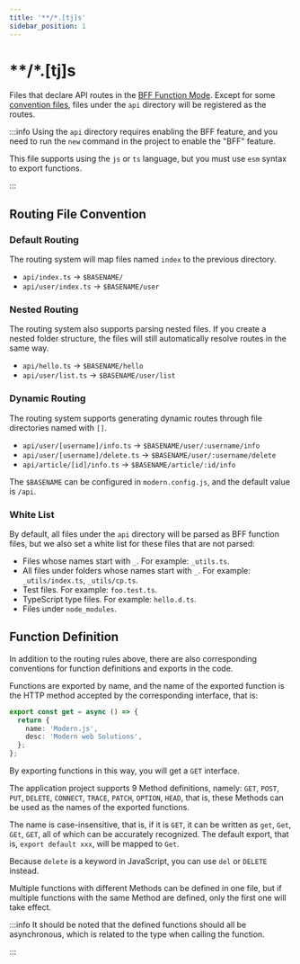 ```yaml
---
title: '**/*.[tj]s'
sidebar_position: 1
---
```

# **/*.[tj]s

Files that declare API routes in the [BFF Function Mode](/guides/advanced-features/bff/type.html#function-mode). Except for some [convention files](/apis/app/hooks/api/api#white-list), files under the `api` directory will be registered as the routes.

:::info
Using the `api` directory requires enabling the BFF feature, and you need to run the `new` command in the project to enable the "BFF" feature.

This file supports using the `js` or `ts` language, but you must use `esm` syntax to export functions.

:::

## Routing File Convention

### Default Routing

The routing system will map files named `index` to the previous directory.

- `api/index.ts` -> `$BASENAME/`
- `api/user/index.ts` -> `$BASENAME/user`

### Nested Routing

The routing system also supports parsing nested files. If you create a nested folder structure, the files will still automatically resolve routes in the same way.

- `api/hello.ts` -> `$BASENAME/hello`
- `api/user/list.ts` -> `$BASENAME/user/list`

### Dynamic Routing

The routing system supports generating dynamic routes through file directories named with `[]`.

- `api/user/[username]/info.ts` -> `$BASENAME/user/:username/info`
- `api/user/[username]/delete.ts` -> `$BASENAME/user/:username/delete`
- `api/article/[id]/info.ts` -> `$BASENAME/article/:id/info`

The `$BASENAME` can be configured in `modern.config.js`, and the default value is `/api`.

### White List

By default, all files under the `api` directory will be parsed as BFF function files, but we also set a white list for these files that are not parsed:

- Files whose names start with `_`. For example: `_utils.ts`.
- All files under folders whose names start with `_`. For example: `_utils/index.ts`, `_utils/cp.ts`.
- Test files. For example: `foo.test.ts`.
- TypeScript type files. For example: `hello.d.ts`.
- Files under `node_modules`.

## Function Definition

In addition to the routing rules above, there are also corresponding conventions for function definitions and exports in the code.

Functions are exported by name, and the name of the exported function is the HTTP method accepted by the corresponding interface, that is:

```ts
export const get = async () => {
  return {
    name: 'Modern.js',
    desc: 'Modern web Solutions',
  };
};
```

By exporting functions in this way, you will get a `GET` interface.

The application project supports 9 Method definitions, namely: `GET`, `POST`, `PUT`, `DELETE`, `CONNECT`, `TRACE`, `PATCH`, `OPTION`, `HEAD`, that is, these Methods can be used as the names of the exported functions.

The name is case-insensitive, that is, if it is `GET`, it can be written as `get`, `Get`, `GEt`, `GET`, all of which can be accurately recognized. The default export, that is, `export default xxx`, will be mapped to `Get`.

Because `delete` is a keyword in JavaScript, you can use `del` or `DELETE` instead.

Multiple functions with different Methods can be defined in one file, but if multiple functions with the same Method are defined, only the first one will take effect.

:::info
It should be noted that the defined functions should all be asynchronous, which is related to the type when calling the function.

:::
